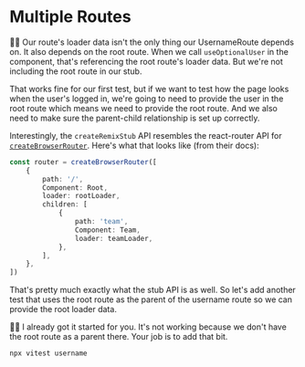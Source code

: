 # Multiple Routes

<EpicVideo url="https://www.epicweb.dev/workshops/web-application-testing/testing-remix/creating-a-parent-route-for-accessing-root-data" />

👨‍💼 Our route's loader data isn't the only thing our UsernameRoute depends on.
It also depends on the root route. When we call `useOptionalUser` in the
component, that's referencing the root route's loader data. But we're not
including the root route in our stub.

That works fine for our first test, but if we want to test how the page looks
when the user's logged in, we're going to need to provide the user in the root
route which means we need to provide the root route. And we also need to make
sure the parent-child relationship is set up correctly.

Interestingly, the `createRemixStub` API resembles the react-router API for
[`createBrowserRouter`](https://reactrouter.com/en/main/routers/create-browser-router).
Here's what that looks like (from their docs):

```ts
const router = createBrowserRouter([
	{
		path: '/',
		Component: Root,
		loader: rootLoader,
		children: [
			{
				path: 'team',
				Component: Team,
				loader: teamLoader,
			},
		],
	},
])
```

That's pretty much exactly what the stub API is as well. So let's add another
test that uses the root route as the parent of the username route so we can
provide the root loader data.

🧝‍♂️ I already got it started for you. It's not working because we don't have the
root route as a parent there. Your job is to add that bit.

```sh nonumber
npx vitest username
```
